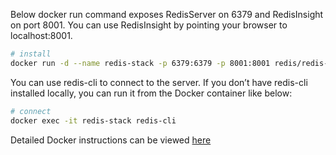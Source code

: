 
Below docker run command exposes RedisServer on 6379 and RedisInsight on port 8001.
You can use RedisInsight by pointing your browser to localhost:8001.

```sh
# install
docker run -d --name redis-stack -p 6379:6379 -p 8001:8001 redis/redis-stack:latest
```

You can use redis-cli to connect to the server.
If you don’t have redis-cli installed locally, you can run it from the Docker container like below:

```sh
# connect
docker exec -it redis-stack redis-cli
```

Detailed Docker instructions can be viewed [here](/create/docker/redis-on-docker)

